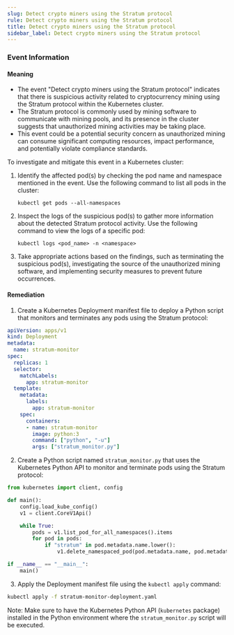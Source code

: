 ```yaml
--- 
slug: Detect crypto miners using the Stratum protocol
rule: Detect crypto miners using the Stratum protocol
title: Detect crypto miners using the Stratum protocol
sidebar_label: Detect crypto miners using the Stratum protocol
---
```

                   


### Event Information

#### Meaning

- The event "Detect crypto miners using the Stratum protocol" indicates that there is suspicious activity related to cryptocurrency mining using the Stratum protocol within the Kubernetes cluster.
- The Stratum protocol is commonly used by mining software to communicate with mining pools, and its presence in the cluster suggests that unauthorized mining activities may be taking place.
- This event could be a potential security concern as unauthorized mining can consume significant computing resources, impact performance, and potentially violate compliance standards.

To investigate and mitigate this event in a Kubernetes cluster:
1. Identify the affected pod(s) by checking the pod name and namespace mentioned in the event. Use the following command to list all pods in the cluster:
   ```
   kubectl get pods --all-namespaces
   ```
2. Inspect the logs of the suspicious pod(s) to gather more information about the detected Stratum protocol activity. Use the following command to view the logs of a specific pod:
   ```
   kubectl logs <pod_name> -n <namespace>
   ```
3. Take appropriate actions based on the findings, such as terminating the suspicious pod(s), investigating the source of the unauthorized mining software, and implementing security measures to prevent future occurrences.

#### Remediation

1. Create a Kubernetes Deployment manifest file to deploy a Python script that monitors and terminates any pods using the Stratum protocol:
```yaml
apiVersion: apps/v1
kind: Deployment
metadata:
  name: stratum-monitor
spec:
  replicas: 1
  selector:
    matchLabels:
      app: stratum-monitor
  template:
    metadata:
      labels:
        app: stratum-monitor
    spec:
      containers:
      - name: stratum-monitor
        image: python:3
        command: ["python", "-u"]
        args: ["stratum_monitor.py"]
```

2. Create a Python script named `stratum_monitor.py` that uses the Kubernetes Python API to monitor and terminate pods using the Stratum protocol:
```python
from kubernetes import client, config

def main():
    config.load_kube_config()
    v1 = client.CoreV1Api()

    while True:
        pods = v1.list_pod_for_all_namespaces().items
        for pod in pods:
            if "stratum" in pod.metadata.name.lower():
                v1.delete_namespaced_pod(pod.metadata.name, pod.metadata.namespace)

if __name__ == "__main__":
    main()
```

3. Apply the Deployment manifest file using the `kubectl apply` command:
```bash
kubectl apply -f stratum-monitor-deployment.yaml
```

Note: Make sure to have the Kubernetes Python API (`kubernetes` package) installed in the Python environment where the `stratum_monitor.py` script will be executed.

 